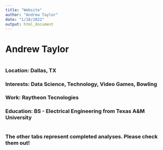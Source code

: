```yaml
---
title: "Website"
author: "Andrew Taylor"
date: "1/18/2022"
output: html_document
---
```


#
# Andrew Taylor
#
### Location: Dallas, TX
### Interests: Data Science, Technology, Video Games, Bowling
### Work: Raytheon Tecnologies
### Education: BS - Electrical Engineering from Texas A&M University
#
#
#
#
#
#
#
#
#
#
#
#
#
#
#
#
#
#
#
#
#
#
#
### The other tabs represent completed analyses.  Please check them out!